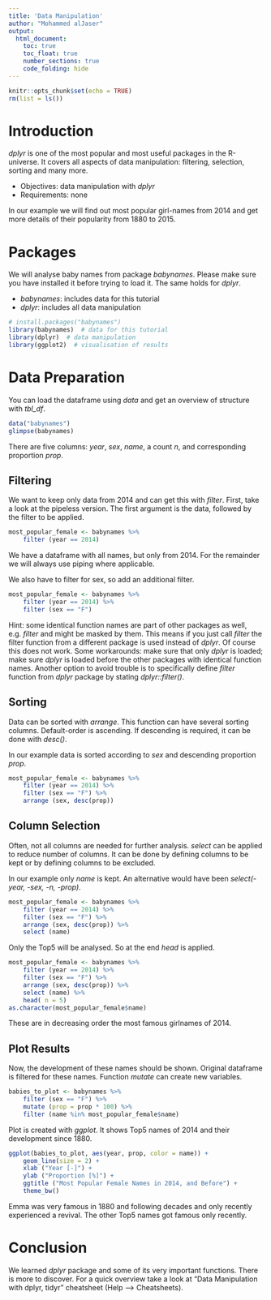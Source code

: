 ```yaml
---
title: 'Data Manipulation'
author: "Mohammed alJaser"
output: 
  html_document:
    toc: true
    toc_float: true
    number_sections: true
    code_folding: hide
---
```


```r
knitr::opts_chunk$set(echo = TRUE)
rm(list = ls())
```

# Introduction

_dplyr_ is one of the most popular and most useful packages in the R-universe. It covers all aspects of data manipulation: filtering, selection, sorting and many more.

* Objectives: data manipulation with _dplyr_
* Requirements: none

In our example we will find out most popular girl-names from 2014 and get more details of their popularity from 1880 to 2015.

# Packages

We will analyse baby names from package _babynames_. Please make sure you have installed it before trying to load it. The same holds for _dplyr_.

* _babynames_: includes data for this tutorial
* _dplyr_: includes all data manipulation 

```r
# install.packages("babynames")
library(babynames)  # data for this tutorial
library(dplyr)  # data manipulation
library(ggplot2)  # visualisation of results
```

# Data Preparation

You can load the dataframe using _data_ and get an overview of structure with _tbl_df_.
```r
data("babynames")
glimpse(babynames)
```

There are five columns: _year_, _sex_, _name_, a count _n_, and corresponding proportion _prop_.


## Filtering

We want to keep only data from 2014 and can get this with _filter_. First, take a look at the pipeless version. The first argument is the data, followed by the filter to be applied.

```r
most_popular_female <- babynames %>% 
	filter (year == 2014)
```

We have a dataframe with all names, but only from 2014. For the remainder we will always use piping where applicable.

We also have to filter for sex, so add an additional filter.

```r
most_popular_female <- babynames %>% 
	filter (year == 2014) %>% 
	filter (sex == "F")
```

Hint: some identical function names are part of other packages as well, e.g. _filter_ and might be masked by them. This means if you just call _filter_ the filter function from a different package is used instead of _dplyr_. Of course this does not work. Some workarounds: make sure that only _dplyr_ is loaded; make sure _dplyr_ is loaded before the other packages with identical function names. Another option to avoid trouble is to specifically define _filter_ function from _dplyr_ package by stating _dplyr::filter()_.

## Sorting

Data can be sorted with _arrange_. This function can have several sorting columns. Default-order is ascending. If descending is required, it can be done with _desc()_.

In our example data is sorted according to _sex_ and descending proportion _prop_.

```r
most_popular_female <- babynames %>% 
	filter (year == 2014) %>% 
	filter (sex == "F") %>% 
	arrange (sex, desc(prop)) 

```

## Column Selection

Often, not all columns are needed for further analysis. _select_ can be applied to reduce number of columns. It can be done by defining columns to be kept or by defining columns to be excluded.

In our example only _name_ is kept. An alternative would have been _select(-year, -sex, -n, -prop)_.

```r
most_popular_female <- babynames %>% 
	filter (year == 2014) %>% 
	filter (sex == "F") %>% 
	arrange (sex, desc(prop)) %>% 
	select (name)
```

Only the Top5 will be analysed. So at the end _head_ is applied.
```r
most_popular_female <- babynames %>% 
	filter (year == 2014) %>% 
	filter (sex == "F") %>% 
	arrange (sex, desc(prop)) %>% 
	select (name) %>% 
	head( n = 5)
as.character(most_popular_female$name)
```

These are in decreasing order the most famous girlnames of 2014.

## Plot Results

Now, the development of these names should be shown. Original dataframe is filtered for these names. Function _mutate_  can create new variables.

```r
babies_to_plot <- babynames %>% 
	filter (sex == "F") %>% 
	mutate (prop = prop * 100) %>% 
	filter (name %in% most_popular_female$name) 
```

Plot is created with _ggplot_. It shows Top5 names of 2014 and their development since 1880.
```r
ggplot(babies_to_plot, aes(year, prop, color = name)) +
	geom_line(size = 2) +
	xlab ("Year [-]") + 
	ylab ("Proportion [%]") + 
	ggtitle ("Most Popular Female Names in 2014, and Before") + 
	theme_bw()
```

Emma was very famous in 1880 and following decades and only recently experienced a revival. The other Top5 names got famous only recently. 

# Conclusion

We learned _dplyr_ package and some of its very important functions. There is more to discover. For a quick overview take a look at "Data Manipulation with dplyr, tidyr" cheatsheet (Help --> Cheatsheets).
